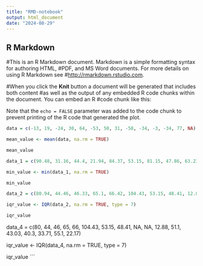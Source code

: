 ---
title: "RMD-notebook"
output: html_document
date: "2024-08-29"
---

## R Markdown

#This is an R Markdown document. Markdown is a simple formatting syntax for authoring HTML, #PDF, and MS Word documents. For more details on using R Markdown see #<http://rmarkdown.rstudio.com>.

#When you click the **Knit** button a document will be generated that includes both content #as well as the output of any embedded R code chunks within the document. You can embed an R #code chunk like this:

Note that the `echo = FALSE` parameter was added to the code chunk to prevent printing of the R code that generated the plot.

```{r}
data = c(-13, 19, -24, 30, 64, -53, 50, 31, -58, -34, -3, -34, 77, NA)

mean_value <- mean(data, na.rm = TRUE)

mean_value
```

```{r}
data_1 = c(90.48, 31.16, 44.4, 21.94, 84.37, 53.15, 81.15, 47.86, 63.23, 46.75, 102.73)

min_value <- min(data_1, na.rm = TRUE)

min_value
```

```{r}
data_2 = c(80.94, 44.46, 46.33, 65.1, 66.42, 104.43, 53.15, 48.41, 12.88, 51.1, 43.03, 40.3, 33.71, 55.1, 22.17)

iqr_value <- IQR(data_2, na.rm = TRUE, type = 7)

iqr_value
```
data_4 = c(80, 44, 46, 65, 66, 104.43, 53.15, 48.41, NA, NA, 12.88, 51.1, 43.03, 40.3, 33.71, 55.1, 22.17)

iqr_value <- IQR(data_4, na.rm = TRUE, type = 7)

iqr_value
```

